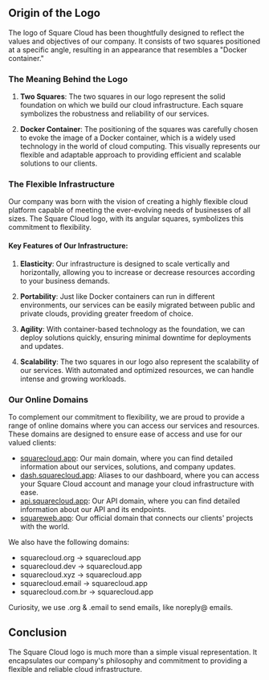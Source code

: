 ## Origin of the Logo

The logo of Square Cloud has been thoughtfully designed to reflect the values and objectives of our company. It consists of two squares positioned at a specific angle, resulting in an appearance that resembles a "Docker container."

### The Meaning Behind the Logo

1. **Two Squares**: The two squares in our logo represent the solid foundation on which we build our cloud infrastructure. Each square symbolizes the robustness and reliability of our services.

2. **Docker Container**: The positioning of the squares was carefully chosen to evoke the image of a Docker container, which is a widely used technology in the world of cloud computing. This visually represents our flexible and adaptable approach to providing efficient and scalable solutions to our clients.

### The Flexible Infrastructure

Our company was born with the vision of creating a highly flexible cloud platform capable of meeting the ever-evolving needs of businesses of all sizes. The Square Cloud logo, with its angular squares, symbolizes this commitment to flexibility.

#### Key Features of Our Infrastructure:

1. **Elasticity**: Our infrastructure is designed to scale vertically and horizontally, allowing you to increase or decrease resources according to your business demands.

2. **Portability**: Just like Docker containers can run in different environments, our services can be easily migrated between public and private clouds, providing greater freedom of choice.

3. **Agility**: With container-based technology as the foundation, we can deploy solutions quickly, ensuring minimal downtime for deployments and updates.

4. **Scalability**: The two squares in our logo also represent the scalability of our services. With automated and optimized resources, we can handle intense and growing workloads.

### Our Online Domains

To complement our commitment to flexibility, we are proud to provide a range of online domains where you can access our services and resources. These domains are designed to ensure ease of access and use for our valued clients:

- [squarecloud.app](https://squarecloud.app): Our main domain, where you can find detailed information about our services, solutions, and company updates.
- [dash.squarecloud.app](https://squarecloud.app/dashboard): Aliases to our dashboard, where you can access your Square Cloud account and manage your cloud infrastructure with ease.
- [api.squarecloud.app](https://api.squarecloud.app): Our API domain, where you can find detailed information about our API and its endpoints.
- [squareweb.app](https://squarecloud.app): Our official domain that connects our clients' projects with the world.

We also have the following domains:

- squarecloud.org -> squarecloud.app
- squarecloud.dev -> squarecloud.app
- squarecloud.xyz -> squarecloud.app
- squarecloud.email -> squarecloud.app
- squarecloud.com.br -> squarecloud.app

Curiosity, we use .org & .email to send emails, like noreply@ emails.

## Conclusion

The Square Cloud logo is much more than a simple visual representation. It encapsulates our company's philosophy and commitment to providing a flexible and reliable cloud infrastructure.
